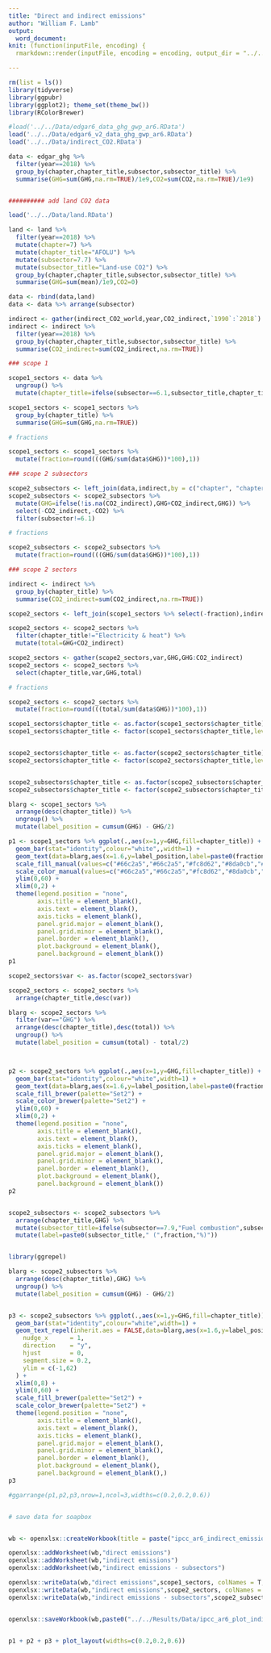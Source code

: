 ```yaml
---
title: "Direct and indirect emissions"
author: "William F. Lamb"
output: 
  word_document:
knit: (function(inputFile, encoding) {
  rmarkdown::render(inputFile, encoding = encoding, output_dir = "../../Results") })

---
```


```r

rm(list = ls())
library(tidyverse)
library(ggpubr)
library(ggplot2); theme_set(theme_bw())
library(RColorBrewer)

#load('../../Data/edgar6_data_ghg_gwp_ar6.RData')
load('../../Data/edgar6_v2_data_ghg_gwp_ar6.RData')
load('../../Data/indirect_CO2.RData')

data <- edgar_ghg %>% 
  filter(year==2018) %>% 
  group_by(chapter,chapter_title,subsector,subsector_title) %>% 
  summarise(GHG=sum(GHG,na.rm=TRUE)/1e9,CO2=sum(CO2,na.rm=TRUE)/1e9)


########## add land CO2 data

load('../../Data/land.RData')

land <- land %>%
  filter(year==2018) %>% 
  mutate(chapter=7) %>% 
  mutate(chapter_title="AFOLU") %>% 
  mutate(subsector=7.7) %>% 
  mutate(subsector_title="Land-use CO2") %>%
  group_by(chapter,chapter_title,subsector,subsector_title) %>% 
  summarise(GHG=sum(mean)/1e9,CO2=0)

data <- rbind(data,land)
data <- data %>% arrange(subsector)

indirect <- gather(indirect_CO2_world,year,CO2_indirect,`1990`:`2018`)
indirect <- indirect %>% 
  filter(year==2018) %>% 
  group_by(chapter,chapter_title,subsector,subsector_title) %>% 
  summarise(CO2_indirect=sum(CO2_indirect,na.rm=TRUE))

### scope 1

scope1_sectors <- data %>% 
  ungroup() %>% 
  mutate(chapter_title=ifelse(subsector==6.1,subsector_title,chapter_title))

scope1_sectors <- scope1_sectors %>% 
  group_by(chapter_title) %>% 
  summarise(GHG=sum(GHG,na.rm=TRUE))

# fractions

scope1_sectors <- scope1_sectors %>% 
  mutate(fraction=round(((GHG/sum(data$GHG))*100),1))

### scope 2 subsectors

scope2_subsectors <- left_join(data,indirect,by = c("chapter", "chapter_title", "subsector", "subsector_title"))
scope2_subsectors <- scope2_subsectors %>% 
  mutate(GHG=ifelse(!is.na(CO2_indirect),GHG+CO2_indirect,GHG)) %>% 
  select(-CO2_indirect,-CO2) %>% 
  filter(subsector!=6.1)

# fractions

scope2_subsectors <- scope2_subsectors %>% 
  mutate(fraction=round(((GHG/sum(data$GHG))*100),1))

### scope 2 sectors

indirect <- indirect %>% 
  group_by(chapter_title) %>% 
  summarise(CO2_indirect=sum(CO2_indirect,na.rm=TRUE))

scope2_sectors <- left_join(scope1_sectors %>% select(-fraction),indirect,by = "chapter_title")

scope2_sectors <- scope2_sectors %>% 
  filter(chapter_title!="Electricity & heat") %>% 
  mutate(total=GHG+CO2_indirect)

scope2_sectors <- gather(scope2_sectors,var,GHG,GHG:CO2_indirect)
scope2_sectors <- scope2_sectors %>% 
  select(chapter_title,var,GHG,total)

# fractions

scope2_sectors <- scope2_sectors %>% 
  mutate(fraction=round(((total/sum(data$GHG))*100),1))

```

```r


scope1_sectors$chapter_title <- as.factor(scope1_sectors$chapter_title)
scope1_sectors$chapter_title <- factor(scope1_sectors$chapter_title,levels=levels(scope1_sectors$chapter_title)[c(4,3,5,1,6,2)])


scope2_sectors$chapter_title <- as.factor(scope2_sectors$chapter_title)
scope2_sectors$chapter_title <- factor(scope2_sectors$chapter_title,levels=levels(scope2_sectors$chapter_title)[c(3,4,1,5,2)])


scope2_subsectors$chapter_title <- as.factor(scope2_subsectors$chapter_title)
scope2_subsectors$chapter_title <- factor(scope2_subsectors$chapter_title,levels=levels(scope2_subsectors$chapter_title)[c(3,4,1,5,2)])


```

```r

blarg <- scope1_sectors %>% 
  arrange(desc(chapter_title)) %>% 
  ungroup() %>% 
  mutate(label_position = cumsum(GHG) - GHG/2)

p1 <- scope1_sectors %>% ggplot(.,aes(x=1,y=GHG,fill=chapter_title)) +
  geom_bar(stat="identity",colour="white",,width=1) +
  geom_text(data=blarg,aes(x=1.6,y=label_position,label=paste0(fraction,"%"),color=chapter_title),hjust=0) +
  scale_fill_manual(values=c("#66c2a5","#66c2a5","#fc8d62","#8da0cb","#e78ac3","#a6d854")) +
  scale_color_manual(values=c("#66c2a5","#66c2a5","#fc8d62","#8da0cb","#e78ac3","#a6d854")) +
  ylim(0,60) +
  xlim(0,2) +
  theme(legend.position = "none",
        axis.title = element_blank(),
        axis.text = element_blank(),
        axis.ticks = element_blank(),
        panel.grid.major = element_blank(),
        panel.grid.minor = element_blank(),
        panel.border = element_blank(),
        plot.background = element_blank(),
        panel.background = element_blank())
p1

scope2_sectors$var <- as.factor(scope2_sectors$var)

scope2_sectors <- scope2_sectors %>% 
  arrange(chapter_title,desc(var))

blarg <- scope2_sectors %>% 
  filter(var=="GHG") %>% 
  arrange(desc(chapter_title),desc(total)) %>% 
  ungroup() %>% 
  mutate(label_position = cumsum(total) - total/2)



p2 <- scope2_sectors %>% ggplot(.,aes(x=1,y=GHG,fill=chapter_title)) +
  geom_bar(stat="identity",colour="white",width=1) +
  geom_text(data=blarg,aes(x=1.6,y=label_position,label=paste0(fraction,"%"),color=chapter_title),hjust=0) +
  scale_fill_brewer(palette="Set2") +
  scale_color_brewer(palette="Set2") +
  ylim(0,60) +
  xlim(0,2) +
  theme(legend.position = "none",
        axis.title = element_blank(),
        axis.text = element_blank(),
        axis.ticks = element_blank(),
        panel.grid.major = element_blank(),
        panel.grid.minor = element_blank(),
        panel.border = element_blank(),
        plot.background = element_blank(),
        panel.background = element_blank())
p2


scope2_subsectors <- scope2_subsectors %>% 
  arrange(chapter_title,GHG) %>% 
  mutate(subsector_title=ifelse(subsector==7.9,"Fuel combustion",subsector_title)) %>% 
  mutate(label=paste0(subsector_title," (",fraction,"%)"))


library(ggrepel)

blarg <- scope2_subsectors %>% 
  arrange(desc(chapter_title),GHG) %>% 
  ungroup() %>% 
  mutate(label_position = cumsum(GHG) - GHG/2)


p3 <- scope2_subsectors %>% ggplot(.,aes(x=1,y=GHG,fill=chapter_title)) +
  geom_bar(stat="identity",colour="white",width=1) +
  geom_text_repel(inherit.aes = FALSE,data=blarg,aes(x=1.6,y=label_position,label=label,color=chapter_title),
    nudge_x      = 1,
    direction    = "y",
    hjust        = 0,
    segment.size = 0.2,
    ylim = c(-1,62)
  ) +
  xlim(0,8) +
  ylim(0,60) +
  scale_fill_brewer(palette="Set2") +
  scale_color_brewer(palette="Set2") +
  theme(legend.position = "none",
        axis.title = element_blank(),
        axis.text = element_blank(),
        axis.ticks = element_blank(),
        panel.grid.major = element_blank(),
        panel.grid.minor = element_blank(),
        panel.border = element_blank(),
        plot.background = element_blank(),
        panel.background = element_blank(),)
p3

```


```r

#ggarrange(p1,p2,p3,nrow=1,ncol=3,widths=c(0.2,0.2,0.6))


# save data for soapbox


wb <- openxlsx::createWorkbook(title = paste("ipcc_ar6_indirect_emissions_plot_",Sys.Date()))

openxlsx::addWorksheet(wb,"direct emissions")
openxlsx::addWorksheet(wb,"indirect emissions")
openxlsx::addWorksheet(wb,"indirect emissions - subsectors")

openxlsx::writeData(wb,"direct emissions",scope1_sectors, colNames = T, rowNames = F)
openxlsx::writeData(wb,"indirect emissions",scope2_sectors, colNames = T, rowNames = F)
openxlsx::writeData(wb,"indirect emissions - subsectors",scope2_subsectors, colNames = T, rowNames = F)


openxlsx::saveWorkbook(wb,paste0("../../Results/Data/ipcc_ar6_plot_indirect_emissions",".xlsx"),overwrite=T)


p1 + p2 + p3 + plot_layout(widths=c(0.2,0.2,0.6))

```
